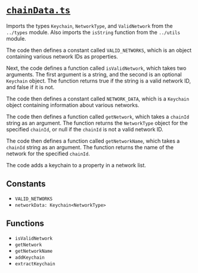 # [`chainData.ts`](https://github.com/HausDAO/daohaus-monorepo/blob/develop/libs/common-utilities/src/constants/chainData.ts)

Imports the types `Keychain`, `NetworkType`, and `ValidNetwork` from the `../types` module. Also imports the `isString` function from the `../utils` module.

The code then defines a constant called `VALID_NETWORKS`, which is an object containing various network IDs as properties.

Next, the code defines a function called `isValidNetwork`, which takes two arguments. The first argument is a string, and the second is an optional `Keychain` object. The function returns true if the string is a valid network ID, and false if it is not.

The code then defines a constant called `NETWORK_DATA`, which is a `Keychain` object containing information about various networks.

The code then defines a function called `getNetwork`, which takes a `chainId` string as an argument. The function returns the `NetworkType` object for the specified `chainId`, or null if the `chainId` is not a valid network ID.

The code then defines a function called `getNetworkName`, which takes a `chainId` string as an argument. The function returns the name of the network for the specified `chainId`.

The code adds a keychain to a property in a network list.

## Constants

- `VALID_NETWORKS`
- `networkData: Keychain<NetworkType>`

## Functions

- `isValidNetwork`
- `getNetwork`
- `getNetworkName`
- `addKeychain`
- `extractKeychain`
